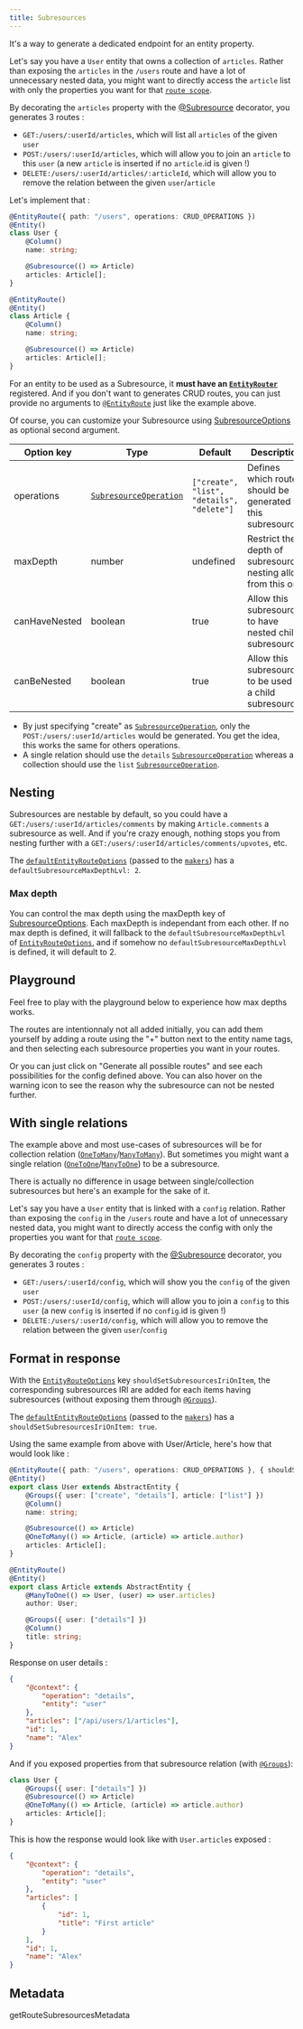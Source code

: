 ```yaml
---
title: Subresources
---
```



It's a way to generate a dedicated endpoint for an entity property.

Let's say you have a `User` entity that owns a collection of `articles`. Rather than exposing the `articles` in the
`/users` route and have a lot of unnecessary nested data, you might want to directly access the `article` list with only
the properties you want for that [`route scope`](/entity-routes/route-scope).

By decorating the `articles` property with the [@Subresource](/definitions#subresource) decorator, you generates 3
routes :

-   `GET:/users/:userId/articles`, which will list all `articles` of the given `user`
-   `POST:/users/:userId/articles`, which will allow you to join an `article` to this `user` (a new `article` is
    inserted if no `article`.id is given !)
-   `DELETE:/users/:userId/articles/:articleId`, which will allow you to remove the relation between the given
    `user`/`article`

Let's implement that :

```typescript {7,11}
@EntityRoute({ path: "/users", operations: CRUD_OPERATIONS })
@Entity()
class User {
    @Column()
    name: string;

    @Subresource(() => Article)
    articles: Article[];
}

@EntityRoute()
@Entity()
class Article {
    @Column()
    name: string;

    @Subresource(() => Article)
    articles: Article[];
}
```

<DocAlert status="warning">

For an entity to be used as a Subresource, it **must have an [`EntityRouter`](/definitions/classes/entityrouter)**
registered. And if you don't want to generates CRUD routes, you can just provide no arguments to
[`@EntityRoute`](/definitions#entityroute) just like the example above.

</DocAlert>

Of course, you can customize your Subresource using [SubresourceOptions](/definitions#subresourceoptions) as optional
second argument.

| Option key    | Type                                                        | Default                                   | Description                                                    |
| ------------- | ----------------------------------------------------------- | ----------------------------------------- | -------------------------------------------------------------- |
| operations    | [`SubresourceOperation`](/definitions#subresourceoperation) | `["create", "list", "details", "delete"]` | Defines which routes should be generated for this subresource  |
| maxDepth      | number                                                      | undefined                                 | Restrict the depth of subresources nesting allow from this one |
| canHaveNested | boolean                                                     | true                                      | Allow this subresource to have nested child subresources       |
| canBeNested   | boolean                                                     | true                                      | Allow this subresource to be used as a child subresource       |

<DocAlert status="info">

-   By just specifying "create" as [`SubresourceOperation`](/definitions#subresourceoperation), only the
    `POST:/users/:userId/articles` would be generated. You get the idea, this works the same for others operations.
-   A single relation should use the `details` [`SubresourceOperation`](/definitions#subresourceoperation) whereas a
    collection should use the `list` [`SubresourceOperation`](/definitions#subresourceoperation).

</DocAlert>

## Nesting

Subresources are nestable by default, so you could have a `GET:/users/:userId/articles/comments` by making
`Article.comments` a subresource as well. And if you're crazy enough, nothing stops you from nesting further with a
`GET:/users/:userId/articles/comments/upvotes`, etc.

<DocAlert status="info">

The [`defaultEntityRouteOptions`](/definitions#const-defaultentityrouteoptions) (passed to the
[`makers`](/entity-routes/introduction#maker)) has a `defaultSubresourceMaxDepthLvl: 2`.

</DocAlert>

### Max depth

You can control the max depth using the maxDepth key of [SubresourceOptions](/definitions#subresourceoptions). Each
maxDepth is independant from each other. If no max depth is defined, it will fallback to the
`defaultSubresourceMaxDepthLvl` of [`EntityRouteOptions`](/definitions#entityrouteoptions), and if somehow no
`defaultSubresourceMaxDepthLvl` is defined, it will default to 2.

## Playground

Feel free to play with the playground below to experience how max depths works.

The routes are intentionnaly not all added initially, you can add them yourself by adding a route using the "+" button
next to the entity name tags, and then selecting each subresource properties you want in your routes.

Or you can just click on "Generate all possible routes" and see each possibilities for the config defined above. You can
also hover on the warning icon to see the reason why the subresource can not be nested further.

<SubresourcePlayground />

## With single relations

The example above and most use-cases of subresources will be for collection relation
([`OneToMany`](https://typeorm.io/#/many-to-one-one-to-many-relations)/[`ManyToMany`](https://typeorm.io/#/many-to-many-relations)).
But sometimes you might want a single relation
([`OneToOne`](https://typeorm.io/#/one-to-one-relations)/[`ManyToOne`](https://typeorm.io/#/many-to-one-one-to-many-relations))
to be a subresource.

There is actually no difference in usage between single/collection subresources but here's an example for the sake of
it.

Let's say you have a `User` entity that is linked with a `config` relation. Rather than exposing the `config` in the
`/users` route and have a lot of unnecessary nested data, you might want to directly access the config with only the
properties you want for that [`route scope`](/entity-routes/route-scope).

By decorating the `config` property with the [@Subresource](/definitions#subresource) decorator, you generates 3 routes
:

-   `GET:/users/:userId/config`, which will show you the `config` of the given `user`
-   `POST:/users/:userId/config`, which will allow you to join a `config` to this `user` (a new `config` is inserted if
    no `config`.id is given !)
-   `DELETE:/users/:userId/config`, which will allow you to remove the relation between the given `user`/`config`

## Format in response

With the [`EntityRouteOptions`](/definitions#entityrouteoptions) key `shouldSetSubresourcesIriOnItem`, the corresponding
subresources IRI are added for each items having subresources (without exposing them through
[`@Groups`](/definitions#groups)).

<DocAlert status="info">

The [`defaultEntityRouteOptions`](/definitions#const-defaultentityrouteoptions) (passed to the
[`makers`](/entity-routes/introduction#maker)) has a `shouldSetSubresourcesIriOnItem: true`.

</DocAlert>

Using the same example from above with User/Article, here's how that would look like :

```typescript
@EntityRoute({ path: "/users", operations: CRUD_OPERATIONS }, { shouldSetSubresourcesIriOnItem: true })
@Entity()
export class User extends AbstractEntity {
    @Groups({ user: ["create", "details"], article: ["list"] })
    @Column()
    name: string;

    @Subresource(() => Article)
    @OneToMany(() => Article, (article) => article.author)
    articles: Article[];
}

@EntityRoute()
@Entity()
export class Article extends AbstractEntity {
    @ManyToOne(() => User, (user) => user.articles)
    author: User;

    @Groups({ user: ["details"] })
    @Column()
    title: string;
}
```

Response on user details :

```json {6} bottomLeft="GET:/users/1" bottomRight="The article property is an array of IRI"
{
    "@context": {
        "operation": "details",
        "entity": "user"
    },
    "articles": ["/api/users/1/articles"],
    "id": 1,
    "name": "Alex"
}
```

And if you exposed properties from that subresource relation (with [`@Groups`](/definitions#groups)):

```typescript {3} minimal
class User {
    @Groups({ user: ["details"] })
    @Subresource(() => Article)
    @OneToMany(() => Article, (article) => article.author)
    articles: Article[];
}
```

This is how the response would look like with `User.articles` exposed :

```json {6-11} bottomLeft="GET:/users/1" bottomRight="The article property is an array of object with every nested properties of article exposed"
{
    "@context": {
        "operation": "details",
        "entity": "user"
    },
    "articles": [
        {
            "id": 1,
            "title": "First article"
        }
    ],
    "id": 1,
    "name": "Alex"
}
```

## Metadata

getRouteSubresourcesMetadata

